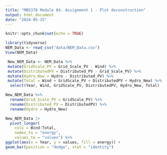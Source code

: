 ```yaml
---
title: "MB5370 Module 04. Assignment 1 - Plot deconstruction"
output: html_document
date: "2024-05-15"
---
```


```r
knitr::opts_chunk$set(echo = TRUE)
```

```r
library(tidyverse)
NEM_Data <- read_csv("data/NEM_Data.csv")
View(NEM_Data)
```
```r
 New_NEM_Data <- NEM_Data %>%
 mutate(GridScale_PV = Grid_Scale_PV - Wind) %>%
 mutate(DistributedPV = Distributed_PV - Grid_Scale_PV) %>%
 mutate(Hydro_New = Hydro - Distributed_PV) %>%
 mutate(Total = Wind + GridScale_PV + DistributedPV + Hydro_New) %>% 
  select(Year, Wind, GridScale_PV, DistributedPV, Hydro_New, Total)
```

```r
New_NEM_Data %>% 
  rename(Grid_Scale_PV = GridScale_PV) %>%
  rename(Distributed_PV = DistributedPV) %>%
  rename(Hydro = Hydro_New)
```

```r
New_NEM_Data |>
  pivot_longer(
    cols = Wind:Total,
    names_to = "energy",
    values_to = "values") %>%
ggplot(aes(x = Year, y = values, fill = energy)) +
geom_bar(position = "dodge", stat = "identity")

```

```r

```

